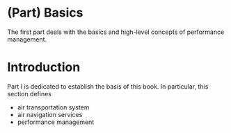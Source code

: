 # (Part) Basics {-}

The first part deals with the basics and high-level concepts of performance management.

# Introduction

Part I is dedicated to establish the basis of this book.
In particular, this section defines

* air transportation system
* air navigation services
* performance management
